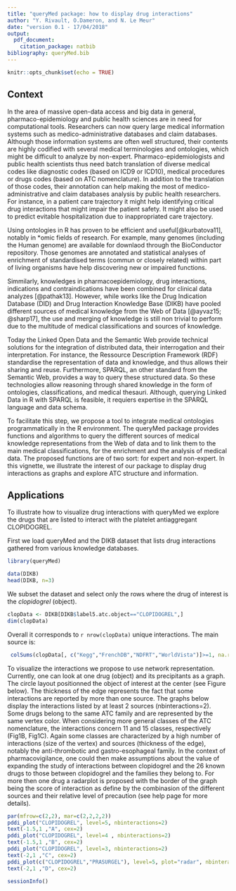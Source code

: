 ```yaml
---
title: "queryMed package: how to display drug interactions"
author: "Y. Rivault, O.Dameron, and N. Le Meur"
date: "version 0.1 - 17/04/2018"
output: 
  pdf_document:
    citation_package: natbib
bibliography: queryMed.bib
---
```

  
```r
knitr::opts_chunk$set(echo = TRUE)
```

## Context

In the area of massive open-data access and big data in general, pharmaco-epidemiology and public health sciences are in need for computational tools. Researchers can now query large medical information systems such as medico-administrative databases and claim databases. Although those information systems are often well structured, their contents are highly codified with several medical terminologies and ontologies, which might be difficult to analyze by non-expert. Pharmaco-epidemiologists and public health scientists thus need batch translation of diverse medical codes like diagnostic codes (based on ICD9 or ICD10), medical procedures or drugs codes (based on ATC nomenclature). In addition to the translation of those codes, their annotation can help making the most of medico-administrative and claim databases analysis by public health researchers. For instance, in a patient care trajectory it might help identifying critical drug interactions that might impair the patient safety. It might also be used to predict evitable hospitalization due to inappropriated care trajectory.

Using ontologies in R has proven to be efficient and useful[@kurbatova11], notably in *omic fields of research. For example, many genomes (including the Human genome) are available for downlaod through the BioConductor repository. Those genomes are annotated and statistical analyses of enrichment of standardised terms (commun or closely related) within part of living organisms have help discovering new or impaired functions.

Simmilarly, knowledges in pharmacoepidemiology, drug interactions, indications and contraindications have been combined for clinical data analyzes [@pathak13]. However, while works like the Drug Indication Database (DID) and Drug Interaction Knowledge Base (DIKB) have pooled different sources of medical knowledge from the Web of Data [@ayvaz15; @sharp17], the use and merging of knowledge is still non trivial to perform due to the multitude of medical classifications and sources of knowledge.

Today the Linked Open Data and the Semantic Web provide technical solutions for the integration of distributed data, their interrogation and their interpretation. For instance, the Ressource Description Framework (RDF) standardise the representation of data and knowledge, and thus allows their sharing and reuse. Furthermore, SPARQL, an other standard from the Semantic Web, provides a way to query these structured data. So these technologies allow reasoning through shared knowledge in the form of ontologies, classifications, and medical thesauri. Although, querying Linked Data in R with SPARQL is feasible, it requiers expertise in the SPARQL language and data schema. 

To facilitate this step, we propose a tool to integrate medical ontologies programmatically in the R environment. The queryMed package provides functions and algorithms to query the different sources of medical knowledge representations from the Web of data and to link them to the main medical classifications, for the enrichment and the analysis of medical data. The proposed functions are of two sort: for expert and non-expert. In this vignette, we illustrate the interest of our package to display drug interactions as graphs and explore ATC structure and information.


## Applications

To illustrate how to visualize drug interactions with queryMed we explore the drugs that are listed to interact with the platelet antiaggregant CLOPIDOGREL.

First we load queryMed and the DIKB dataset that lists drug interactions gathered from various knowledge databases.
```r
library(queryMed)
```

```r
data(DIKB)
head(DIKB, n=3)
```

We subset the dataset and select only the rows where the drug of interest is the *clopidogrel* (object).

```r
clopData <- DIKB[DIKB$label5.atc.object=="CLOPIDOGREL",]
dim(clopData)
```

Overall it corresponds to `r nrow(clopData)` unique interactions. The main source is:

```r
 colSums(clopData[, c("Kegg","FrenchDB","NDFRT","WorldVista")]>=1, na.rm=T)
```

To visualize the interactions we propose to use network representation. Currently, one can look at one drug (object) and its precipitants as a graph. The circle layout positionned the object of interest at the center (see Figure below). The thickness of the edge represents the fact that some interactions are reported by more than one source. The graphs below display the interactions listed by at least 2 sources (nbinteractions=2). Some drugs belong to the same ATC family and are represented by the same vertex color. When considering more general classes of the ATC nomenclature, the interactions concern 11 and 15 classes, respectively (Fig1B, Fig1C). Again some classes are characterized by a high number of interactions (size of the vertex) and sources (thickness of the edge), notably the anti-thrombotic and gastro-esophageal family. In the context of pharmacovigilance, one could then make assumptions about the value of expanding the study of interactions between clopidogrel and the 26 known drugs to those between clopidogrel and the families they belong to. 
For more then one drug a radarplot is proposed with the border of the graph being the score of interaction as define by the combinasion of the different sources and their relative level of precaution (see help page for more details).


```r
par(mfrow=c(2,2), mar=c(2,2,2,2)) 
pddi_plot("CLOPIDOGREL", level=5, nbinteractions=2)
text(-1.5,1 ,"A", cex=2)
pddi_plot("CLOPIDOGREL", level=4 , nbinteractions=2)
text(-1.5,1 ,"B", cex=2)
pddi_plot("CLOPIDOGREL", level=3, nbinteractions=2)
text(-2,1 ,"C", cex=2)
pddi_plot(c("CLOPIDOGREL","PRASURGEL"), level=5, plot="radar", nbinteractions=2)
text(-2,1 ,"D", cex=2)
```


```r
sessionInfo()
```




